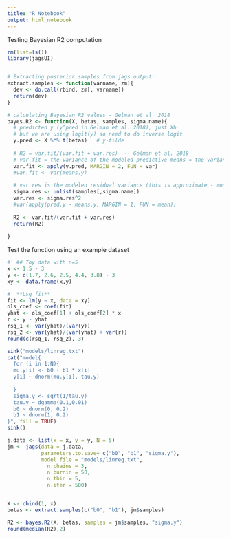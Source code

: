 ```yaml
---
title: "R Notebook"
output: html_notebook
---
```


Testing Bayesian R2 computation

```r
rm(list=ls())
library(jagsUI)


# Extracting posterior samples from jags output:
extract.samples <- function(varname, zm){
  dev <- do.call(rbind, zm[, varname])
  return(dev)
}

# calculating Bayesian R2 values - Gelman et al. 2018
bayes.R2 <- function(X, betas, samples, sigma.name){
  # predicted y (y^pred in Gelman et al. 2018), just Xb
  # but we are using logit(y) so need to do inverse logit
  y.pred <- X %*% t(betas)   # y-tilde
  
  # R2 = var.fit/(var.fit + var.res)  -- Gelman et al. 2018
  # var.fit = the variance of the modeled predictive means = the variance among the expectations of the new data
  var.fit <- apply(y.pred, MARGIN = 2, FUN = var)  
  #var.fit <- var(means.y)
  
  # var.res is the modeled residual variance (this is approximate - modeled variance)
  sigma.res <- unlist(samples[,sigma.name])
  var.res <- sigma.res^2
  #var(apply(pred.y - means.y, MARGIN = 1, FUN = mean))
  
  R2 <- var.fit/(var.fit + var.res)
  return(R2)  
  
}

```


Test the function using an example dataset
```r
#' ## Toy data with n=5
x <- 1:5 - 3
y <- c(1.7, 2.6, 2.5, 4.4, 3.8) - 3
xy <- data.frame(x,y)

#' **Lsq fit**
fit <- lm(y ~ x, data = xy)
ols_coef <- coef(fit)
yhat <- ols_coef[1] + ols_coef[2] * x
r <- y - yhat
rsq_1 <- var(yhat)/(var(y))
rsq_2 <- var(yhat)/(var(yhat) + var(r))
round(c(rsq_1, rsq_2), 3)

```

```r
sink("models/linreg.txt")
cat("model{
  for (i in 1:N){
  mu.y[i] <- b0 + b1 * x[i]
  y[i] ~ dnorm(mu.y[i], tau.y)
  
  }
  sigma.y <- sqrt(1/tau.y)
  tau.y ~ dgamma(0.1,0.01)
  b0 ~ dnorm(0, 0.2)
  b1 ~ dnorm(1, 0.2)
}", fill = TRUE)
sink()

j.data <- list(x = x, y = y, N = 5)
jm <- jags(data = j.data,
           parameters.to.save= c("b0", "b1", "sigma.y"),
           model.file = "models/linreg.txt",
             n.chains = 3,
             n.burnin = 50,
             n.thin = 5,
             n.iter = 500)


X <- cbind(1, x)
betas <- extract.samples(c("b0", "b1"), jm$samples)

R2 <- bayes.R2(X, betas, samples = jm$samples, "sigma.y")
round(median(R2),2)
```